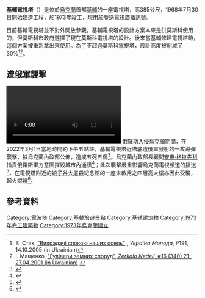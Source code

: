 {{Infobox building
| name =基輔電視塔
| native_name = Київська телевежа
| native_name_lang = uk
| image = Киевская телебашня.JPG
| image_size =
| image_alt = 
| caption = 基輔電視塔（2014年）
| location = {{UKR}}[[基輔|基輔]]
| coordinates = {{coord|50|28|16|N|30|27|12|E|region:UA|display=inline,title}}
| status = 已完工
| opening = 1973年
| start_date = 1968年
| completion_date = 1973年
| building_type = 鋼構{{le|桁架式塔架|Lattice tower|桁架式}}[[電波塔|電波塔]]
| height = {{convert|385|m|ft|0|abbr=on}}
| antenna_spire = 
| roof = 
| top_floor = 
| floor_count = 
| elevator_count = 2
| cost = 
| floor_area = 
| architect = 
| structural_engineer= 
| main_contractor = 
| developer = 
| owner = 
| management = 
| references = 
}}

'''基輔電視塔'''（{{lang-uk|Телевізійна вежа|Televiziyna vezha}}）是位於[[烏克蘭|烏克蘭]]首都[[基輔|基輔]]的一座電視塔，高385公尺，1968年7月30日開始建造工程，於1973年竣工，現用於發送電視廣播訊號。

目前基輔電視塔並不對外開放參觀。基輔電視塔的設計方案本來是供莫斯科使用的，但莫斯科市政府選擇了現在莫斯科電視塔的設計。後來當基輔修建電視塔時，這個方案被重新拿出來使用。為了不超過莫斯科電視塔，設計高度被削減了30%<ref>В. Стах, [http://www.umoloda.kiev.ua/number/531/211/19178/ "Викрадачі спокою наших осель"] {{Wayback|url=http://www.umoloda.kiev.ua/number/531/211/19178/ |date=20150116110658 }}, ''Україна Молода'', #191, 14.10.2005 (in Ukrainian)</ref><ref>І. Мащенко, [http://www.dt.ua/3000/3680/30789/ "Гулівери земних споруд", ''[[Zerkalo_Nedeli|Zerkalo Nedeli]]'', #16 (340) 21-27.04.2001 (in Ukrainian)] {{webarchive|url=https://archive.is/20120530074036/http://www.dt.ua/3000/3680/30789/ |date=2012-05-30 }}</ref>。

==遭俄軍襲擊==
[[File:Rocket_strike_on_Kyiv_TV_Tower,_1_March_2022.webm|left]]
[[2022年俄羅斯入侵烏克蘭|俄羅斯入侵烏克蘭]]期間，在2022年3月1日當地時間約下午五點許，基輔電視塔近塔底遭俄軍發射的一枚導彈襲擊，據烏克蘭內政部公佈，造成五死五傷<ref>{{cite news |date=2022-03-01 |title=Ситуація щодо російського вторгнення |url=https://www.facebook.com/mvs.gov.ua/posts/321830839972572 |work=烏克蘭內政部 |accessdate=2022-03-01 |archive-date=2022-03-09 |archive-url=https://web.archive.org/web/20220309063244/https://www.facebook.com/mvs.gov.ua/posts/321830839972572 |dead-url=no }}</ref>。烏克蘭內政部長顧問[[安東·格拉先科|安東·格拉先科]]指責俄羅斯軍方意圖摧毀城市內通訊<ref name = LBC>{{cite news |last= |first= |date=2022-03-01 |title=Attack on Kyiv: TV Tower struck by missile as Russia warns residents to flee the capital |url=https://www.lbc.co.uk/news/ukraine-kyiv-tv-tower-russian-missile-attack/ |work=[[LBC|LBC]] |location= |access-date=2022-03-01 |archive-date=2022-03-09 |archive-url=https://web.archive.org/web/20220309021246/https://www.lbc.co.uk/news/ukraine-kyiv-tv-tower-russian-missile-attack/ |dead-url=no }}</ref>；此次襲擊嚴重影響烏克蘭電視頻道的播送<ref>{{cite news|last=|first=|date=2022-03-01|title=Russian attack hits Kyiv television tower, Ukrainian official says|url=https://www.aljazeera.com/news/2022/2/28/us-announces-plan-to-expel-russian-diplomats-from-un-liveblog|work=[[Al_Jazeera|Al Jazeera]]|location=|access-date=2022-03-01|archive-date=2022-03-02|archive-url=https://web.archive.org/web/20220302193553/https://www.aljazeera.com/news/2022/2/28/us-announces-plan-to-expel-russian-diplomats-from-un-liveblog|dead-url=no}}</ref>，在電視塔附近的[[娘子谷大屠殺|娘子谷大屠殺]]紀念館的一座未啟用之四層高大樓亦因此受襲，起火燃燒<ref>{{cite news |date=2022-03-02 |title=Babyn Yar: Anger as Kyiv's Holocaust memorial is damaged |url=https://www.bbc.com/news/world-europe-60588885 |work=[[BBC|BBC]] |accessdate=2022-03-03 |archive-date=2022-03-02 |archive-url=https://web.archive.org/web/20220302214136/https://www.bbc.com/news/world-europe-60588885 |dead-url=no }}</ref>。

==參考資料==
{{reflist}}

[[Category:電波塔|Category:電波塔]]
[[Category:基輔旅遊景點|Category:基輔旅遊景點]]
[[Category:基辅建筑物|Category:基辅建筑物]]
[[Category:1973年完工建築物|Category:1973年完工建築物]]
[[Category:1973年烏克蘭建立|Category:1973年烏克蘭建立]]